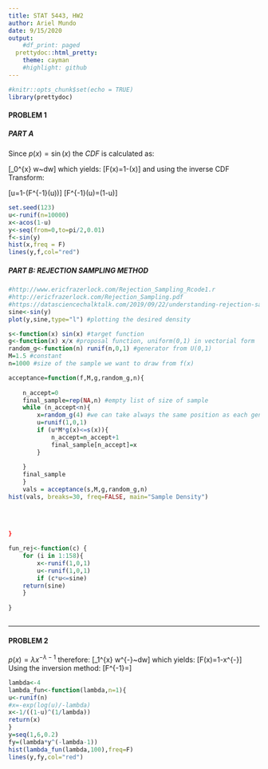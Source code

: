 ```yaml
---
title: STAT 5443, HW2
author: Ariel Mundo
date: 9/15/2020
output:
    #df_print: paged
  prettydoc::html_pretty:
    theme: cayman
    #highlight: github
---
```



```r
#knitr::opts_chunk$set(echo = TRUE)
library(prettydoc)
```

#### PROBLEM 1

##### PART A

Since $p(x)=\sin(x)$ the $CDF$ is calculated as:

\[\int_0^{x} \sin w~dw\] which yields:
\[F(x)=1-\cos(x)\] 
and using the inverse CDF Transform:

\[u=1-\cos(F^{-1}(u))\] 
\[F^{-1}(u)=\arccos(1-u)\]


```r

set.seed(123)
u<-runif(n=10000)
x<-acos(1-u)
y<-seq(from=0,to=pi/2,0.01)
f<-sin(y)
hist(x,freq = F)
lines(y,f,col="red")
```
##### PART B: REJECTION SAMPLING METHOD
```r

#http://www.ericfrazerlock.com/Rejection_Sampling_Rcode1.r
#http://ericfrazerlock.com/Rejection_Sampling.pdf
#https://datasciencechalktalk.com/2019/09/22/understanding-rejection-sampling-method/
sine<-sin(y)
plot(y,sine,type="l") #plotting the desired density

s<-function(x) sin(x) #target function
g<-function(x) x/x #proposal function, uniform(0,1) in vectorial form
random_g<-function(n) runif(n,0,1) #generator from U(0,1)
M=1.5 #constant
n=1000 #size of the sample we want to draw from f(x)

acceptance=function(f,M,g,random_g,n){
    
    n_accept=0
    final_sample=rep(NA,n) #empty list of size of sample
    while (n_accept<n){
        x=random_g(4) #we can take always the same position as each generation will return a different number in             that  position
        u=runif(1,0,1)
        if (u*M*g(x)<=s(x)){
            n_accept=n_accept+1
            final_sample[n_accept]=x
        }
        
    }
    final_sample
    }
    vals = acceptance(s,M,g,random_g,n)
hist(vals, breaks=30, freq=FALSE, main="Sample Density")
    
    
    
    
}

fun_rej<-function(c) {
    for (i in 1:158){
        x<-runif(1,0,1)
        u<-runif(1,0,1)
        if (c*u<=sine)
    return(sine)
    }
    
}



```
***



#### PROBLEM 2

$p(x)=\lambda x^{-\lambda -1}$ therefore:
\[\int_1^{x} w^{-\lambda -1}~dw\] which yields:
\[F(x)=1-x^{-\lambda}\]
Using the inversion method:
\[F^{-1}=\sqrt[-\lambda]{u-1}\]

```r
lambda<-4
lambda_fun<-function(lambda,n=1){
u<-runif(n)
#x=-exp(log(u)/-lambda)
x<-1/((1-u)^(1/lambda))
return(x)
}
y=seq(1,6,0.2)
fy=(lambda*y^(-lambda-1))
hist(lambda_fun(lambda,100),freq=F)
lines(y,fy,col="red")
```

